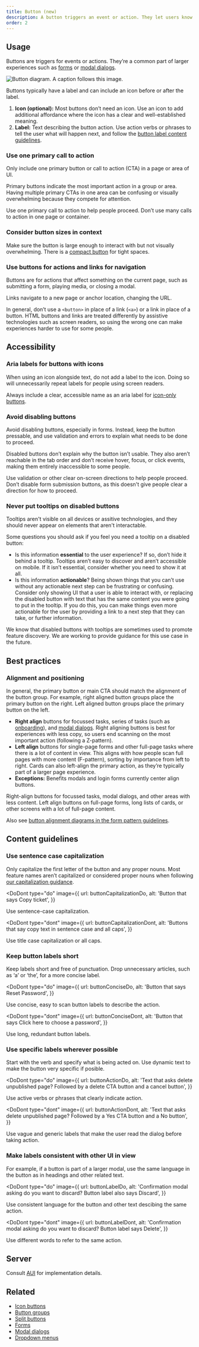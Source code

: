 ```yaml
---
title: Button (new)
description: A button triggers an event or action. They let users know what will happen next.
order: 2
---
```



## Usage

Buttons are triggers for events or actions. They’re a common part of larger experiences such as [forms](/patterns/forms) or [modal dialogs](/components/modal-dialog).

![Button diagram. A caption follows this image.](images/button-anatomy.png)

Buttons typically have a label and can include an icon before or after the label.

1. **Icon (optional):** Most buttons don’t need an icon. Use an icon to add additional affordance where the icon has a clear and well-established meaning.
2. **Label:** Text describing the button action. Use action verbs or phrases to tell the user what will happen next, and follow the [button label content guidelines](/components/button/usage#content-guidelines).

### Use one primary call to action

Only include one primary button or call to action (CTA) in a page or area of UI.

Primary buttons indicate the most important action in a group or area. Having multiple primary CTAs in one area can be confusing or visually overwhelming because they compete for attention.

<DoDont type="do">
  Use one primary call to action to help people proceed.
</DoDont>

<DoDont type="dont">
  Don’t use many calls to action in one page or container.
</DoDont>

### Consider button sizes in context

Make sure the button is large enough to interact with but not visually overwhelming. There is a [compact button](/components/button/examples#spacing) for tight spaces.

### Use buttons for actions and links for navigation

Buttons are for actions that affect something on the current page, such as submitting a form, playing media, or closing a modal.

Links navigate to a new page or anchor location, changing the URL.

In general, don’t use a `<button>` in place of a link (`<a>`) or a link in place of a button. HTML buttons and links are treated differently by assistive technologies such as screen readers, so using the wrong one can make experiences harder to use for some people.

## Accessibility

### Aria labels for buttons with icons

When using an icon alongside text, do not add a label to the icon. Doing so will unnecessarily repeat labels for people using screen readers.

Always include a clear, accessible name as an aria label for [icon-only buttons](/components/button/icon-button/usage#accessibility).

### Avoid disabling buttons

Avoid disabling buttons, especially in forms. Instead, keep the button pressable, and use validation and errors to explain what needs to be done to proceed.

Disabled buttons don’t explain why the button isn’t usable. They also aren’t reachable in the tab order and don’t receive hover, focus, or click events, making them entirely inaccessible to some people.

<DoDont type="do">
  Use validation or other clear on-screen directions to help people proceed.
</DoDont>

<DoDont type="dont">
  Don’t disable form submission buttons, as this doesn't give people clear a
  direction for how to proceed.
</DoDont>

### Never put tooltips on disabled buttons

Tooltips aren't visible on all devices or assitive technologies, and they should never appear on elements that aren't interactable.

<!-- Don’t attempt to create workarounds. If you are an Atlassian, Accessibility QA will make you redesign these implementations. -->

Some questions you should ask if you feel you need a tooltip on a disabled button:

- Is this information **essential** to the user experience? If so, don’t hide it behind a tooltip. Tooltips aren’t easy to discover and aren’t accessible on mobile. If it isn’t essential, consider whether you need to show it at all.
- Is this information **actionable**? Being shown things that you can’t use without any actionable next step can be frustrating or confusing. Consider only showing UI that a user is able to interact with, or replacing the disabled button with text that has the same content you were going to put in the tooltip. If you do this, you can make things even more actionable for the user by providing a link to a next step that they can take, or further information.

We know that disabled buttons with tooltips are sometimes used to promote feature discovery. We are working to provide guidance for this use case in the future.

<!-- TODO: make example showcasing focus behavior. Would be ideal to remove from usage and have as an example instead. -->

## Best practices

### Alignment and positioning

In general, the primary button or main CTA should match the alignment of the button group. For example, right aligned button groups place the primary button on the right. Left aligned button groups place the primary button on the left.

- **Right align** buttons for focussed tasks, series of tasks (such as [onboarding](/components/onboarding)), and [modal dialogs](/components/modal-dialog). Right aligning buttons is best for experiences with less copy, so users end scanning on the most important action (following a Z-pattern).
- **Left align** buttons for single-page forms and other full-page tasks where there is a lot of content in view. This aligns with how people scan full pages with more content (F-pattern), sorting by importance from left to right. Cards can also left-align the primary action, as they’re typically part of a larger page experience.
- **Exceptions:** Benefits modals and login forms currently center align buttons.

<DoDont type="do">
  Right-align buttons for focussed tasks, modal dialogs, and other areas with
  less content.
</DoDont>

<DoDont type="do">
  Left align buttons on full-page forms, long lists of cards, or other screens
  with a lot of full-page content.
</DoDont>

Also see [button alignment diagrams in the form pattern guidelines](/patterns/forms#button-positioning).

## Content guidelines

### Use sentence case capitalization

Only capitalize the first letter of the button and any proper nouns. Most feature names aren’t capitalized or considered proper nouns when following [our capitalization guidance](/content/language-and-grammar#capitalization).

<DoDont
  type="do"
  image={{
    url: buttonCapitalizationDo,
    alt: 'Button that says Copy ticket',
  }}
>
  Use sentence-case capitalization.
</DoDont>

<DoDont
  type="dont"
  image={{
    url: buttonCapitalizationDont,
    alt: 'Buttons that say copy text in sentence case and all caps',
  }}
>
  Use title case capitalization or all caps.
</DoDont>

### Keep button labels short

Keep labels short and free of punctuation. Drop unnecessary articles, such as ‘a’ or ‘the’, for a more concise label.

<DoDont
  type="do"
  image={{
    url: buttonConciseDo,
    alt: 'Button that says Reset Password',
  }}
>
  Use concise, easy to scan button labels to describe the action.
</DoDont>

<DoDont
  type="dont"
  image={{
    url: buttonConciseDont,
    alt: 'Button that says Click here to choose a password',
  }}
>
  Use long, redundant button labels.
</DoDont>

### Use specific labels wherever possible

Start with the verb and specify what is being acted on. Use dynamic text to make the button very specific if posible.

<DoDont
  type="do"
  image={{
    url: buttonActionDo,
    alt: 'Text that asks delete unpublished page? Followed by a delete CTA button and a cancel button',
  }}
>
  Use active verbs or phrases that clearly indicate action.
</DoDont>

<DoDont
  type="dont"
  image={{
    url: buttonActionDont,
    alt: 'Text that asks delete unpublished page? Followed by a Yes CTA button and a No button',
  }}
>
  Use vague and generic labels that make the user read the dialog before taking
  action.
</DoDont>

### Make labels consistent with other UI in view

For example, if a button is part of a larger modal, use the same language in the button as in headings and other related text.

<DoDont
  type="do"
  image={{
    url: buttonLabelDo,
    alt: 'Confirmation modal asking do you want to discard? Button label also says Discard',
  }}
>
  Use consistent language for the button and other text descibing the same
  action.
</DoDont>

<DoDont
  type="dont"
  image={{
    url: buttonLabelDont,
    alt: 'Confirmation modal asking do you want to discard? Button label says Delete',
  }}
>
  Use different words to refer to the same action.
</DoDont>

## Server

Consult [AUI](https://docs.atlassian.com/aui/latest/docs/buttons.html) for implementation details.

## Related

- [Icon buttons](/components/button/icon-button)
- [Button groups](/components/button/button-group/usage)
- [Split buttons](/components/button/split-button)
- [Forms](/patterns/forms)
- [Modal dialogs](/components/modal-dialog)
- [Dropdown menus](/components/dropdown-menu)

